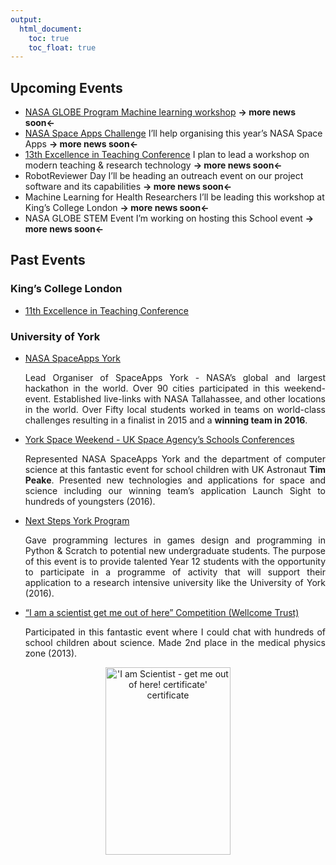 ```yaml
---
output:
  html_document: 
    toc: true
    toc_float: true
---
```


<link rel="stylesheet" href="styles.css" type="text/css">

## Upcoming Events

- [NASA GLOBE Program Machine learning workshop](https://www.globe.gov)  <b>-> more news soon<-</b><br>
- [NASA Space Apps Challenge](https://www.spaceappschallenge.org) I'll help organising this year's NASA Space Apps <b>-> more news soon<-</b><br>
- [13th Excellence in Teaching Conference](https://www.kcl.ac.uk/academy/educators-network/Excellence-in-Teaching-Conference.aspx) I plan to lead a workshop on modern teaching & research technology <b>-> more news soon<-</b><br>
- RobotReviewer Day I'll be heading an outreach event on our project software and its capabilities <b>-> more news soon<-</b><br>
- Machine Learning for Health Researchers I'll be leading this workshop at King's College London <b>-> more news soon<-</b><br>
- NASA GLOBE STEM Event I'm working on hosting this School event <b>-> more news soon<-</b><br>

## Past Events

### King's College London

- [11th Excellence in Teaching Conference](https://www.kcl.ac.uk/academy/educators-network/Excellence-in-Teaching-Conference.aspx)

### University of York

- [NASA SpaceApps York](http://www.spaceappschallenge.org/)<br>
<p align="justify">Lead Organiser of SpaceApps York - NASA’s global and largest hackathon in the world. Over 90 cities participated in this weekend-event. Established live-links with NASA Tallahassee, and other locations in the world. Over Fifty local students worked in teams on world-class challenges resulting in a finalist in 2015 and a <b>winning team in 2016</b>.</p>

- [York Space Weekend - UK Space Agency's Schools Conferences](https://principia.org.uk/schools-conferences/york/)<br>
<p align="justify">Represented NASA SpaceApps York and the department of computer science at this fantastic event for school children with UK Astronaut <b>Tim Peake</b>. Presented new technologies and applications for space and science including our winning team's application Launch Sight to hundreds of youngsters (2016).</p>

- [Next Steps York Program](https://sites.google.com/a/york.ac.uk/r-users-york/news/rseminarseriesr-markdown?pli=1)<br>
<p align="justify">Gave programming lectures in games design and programming in Python & Scratch to potential new undergraduate students. The purpose of this event is to provide talented Year 12 students with the opportunity to participate in a programme of activity that will support their application to a research intensive university like the University of York (2016).</p>

- ["I am a scientist get me out of here" Competition (Wellcome Trust)](https://medphysm13.imascientist.org.uk/profile/franksoboczenski/)<br>
<p align="justify">Participated in this fantastic event where I could chat with hundreds of school children about science. Made 2nd place in the medical physics zone (2013).</p>

<p align="center"><img src="images/scientistgetmeout.png" alt="'I am Scientist - get me out of here! certificate' certificate" style="width:200px;height:300px;"></p>
